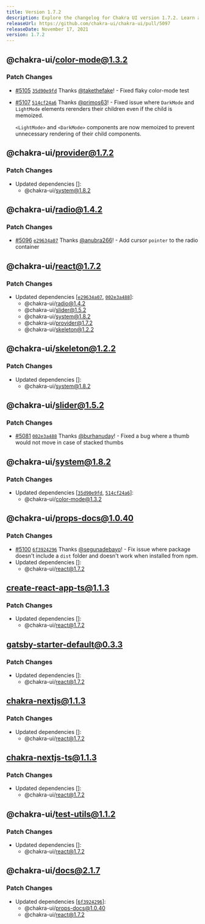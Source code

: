 ```yaml
---
title: Version 1.7.2
description: Explore the changelog for Chakra UI version 1.7.2. Learn about the latest features, bug fixes, and improvements.
releaseUrl: https://github.com/chakra-ui/chakra-ui/pull/5097
releaseDate: November 17, 2021
version: 1.7.2
---
```



## @chakra-ui/color-mode@1.3.2

### Patch Changes

-   [#5105](https://github.com/chakra-ui/chakra-ui/pull/5105)
    [`35d90e9fd`](https://github.com/chakra-ui/chakra-ui/commit/35d90e9fd7c1df59a8882b8c68283ff7a026541b)
    Thanks [@takethefake](https://github.com/takethefake)! - Fixed flaky
    color-mode test


-   [#5107](https://github.com/chakra-ui/chakra-ui/pull/5107)
    [`514cf24a6`](https://github.com/chakra-ui/chakra-ui/commit/514cf24a62b13a9c2a9ad64806f00b0a4cbe540e)
    Thanks [@primos63](https://github.com/primos63)! - Fixed issue where
    `DarkMode` and `LightMode` elements rerenders their children even if the child
    is memoized.

    `<LightMode>` and `<DarkMode>` components are now memoized to prevent
    unnecessary rendering of their child components.

 ## @chakra-ui/provider@1.7.2

### Patch Changes

-   Updated dependencies \[]:
    -   @chakra-ui/system@1.8.2

 ## @chakra-ui/radio@1.4.2

### Patch Changes

-   [#5096](https://github.com/chakra-ui/chakra-ui/pull/5096)
    [`e29634a07`](https://github.com/chakra-ui/chakra-ui/commit/e29634a07544f36e753d942ad8008b0198eddc53)
    Thanks [@anubra266](https://github.com/anubra266)! - Add cursor `pointer` to
    the radio container

 ## @chakra-ui/react@1.7.2

### Patch Changes

-   Updated dependencies
    \[[`e29634a07`](https://github.com/chakra-ui/chakra-ui/commit/e29634a07544f36e753d942ad8008b0198eddc53),
    [`002e3a488`](https://github.com/chakra-ui/chakra-ui/commit/002e3a48887c2ceb37bafceb8d4aa248b8dfa22f)]:
    -   @chakra-ui/radio@1.4.2
    -   @chakra-ui/slider@1.5.2
    -   @chakra-ui/system@1.8.2
    -   @chakra-ui/provider@1.7.2
    -   @chakra-ui/skeleton@1.2.2

 ## @chakra-ui/skeleton@1.2.2

### Patch Changes

-   Updated dependencies \[]:
    -   @chakra-ui/system@1.8.2

 ## @chakra-ui/slider@1.5.2

### Patch Changes

-   [#5081](https://github.com/chakra-ui/chakra-ui/pull/5081)
    [`002e3a488`](https://github.com/chakra-ui/chakra-ui/commit/002e3a48887c2ceb37bafceb8d4aa248b8dfa22f)
    Thanks [@burhanuday](https://github.com/burhanuday)! - Fixed a bug where a
    thumb would not move in case of stacked thumbs

 ## @chakra-ui/system@1.8.2

### Patch Changes

-   Updated dependencies
    \[[`35d90e9fd`](https://github.com/chakra-ui/chakra-ui/commit/35d90e9fd7c1df59a8882b8c68283ff7a026541b),
    [`514cf24a6`](https://github.com/chakra-ui/chakra-ui/commit/514cf24a62b13a9c2a9ad64806f00b0a4cbe540e)]:
    -   @chakra-ui/color-mode@1.3.2

 ## @chakra-ui/props-docs@1.0.40

### Patch Changes

-   [#5100](https://github.com/chakra-ui/chakra-ui/pull/5100)
    [`6f3924296`](https://github.com/chakra-ui/chakra-ui/commit/6f39242964dd9bd7cf9f38d2b11e7b3c68ee9203)
    Thanks [@segunadebayo](https://github.com/segunadebayo)! - Fix issue where
    package doesn't include a `dist` folder and doesn't work when installed from
    npm.
-   Updated dependencies \[]:
    -   @chakra-ui/react@1.7.2

 ## create-react-app-ts@1.1.3

### Patch Changes

-   Updated dependencies \[]:
    -   @chakra-ui/react@1.7.2

 ## gatsby-starter-default@0.3.3

### Patch Changes

-   Updated dependencies \[]:
    -   @chakra-ui/react@1.7.2

 ## chakra-nextjs@1.1.3

### Patch Changes

-   Updated dependencies \[]:
    -   @chakra-ui/react@1.7.2

 ## chakra-nextjs-ts@1.1.3

### Patch Changes

-   Updated dependencies \[]:
    -   @chakra-ui/react@1.7.2

 ## @chakra-ui/test-utils@1.1.2

### Patch Changes

-   Updated dependencies \[]:
    -   @chakra-ui/react@1.7.2

 ## @chakra-ui/docs@2.1.7

### Patch Changes

-   Updated dependencies
    \[[`6f3924296`](https://github.com/chakra-ui/chakra-ui/commit/6f39242964dd9bd7cf9f38d2b11e7b3c68ee9203)]:
    -   @chakra-ui/props-docs@1.0.40
    -   @chakra-ui/react@1.7.2
